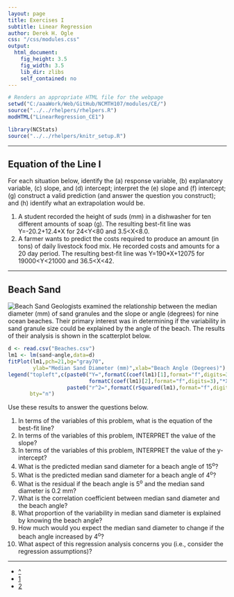 ```yaml
---
layout: page
title: Exercises I
subtitle: Linear Regression
author: Derek H. Ogle
css: "/css/modules.css"
output:
  html_document:
    fig_height: 3.5
    fig_width: 3.5
    lib_dir: zlibs
    self_contained: no
---
```


```r
# Renders an appropriate HTML file for the webpage
setwd("C:/aaaWork/Web/GitHub/NCMTH107/modules/CE/")
source("../../rhelpers/rhelpers.R")
modHTML("LinearRegression_CE1")
```

```r
library(NCStats)
source("../../rhelpers/knitr_setup.R")
```

----

## Equation of the Line I

For each situation below, identify the (a) response variable, (b) explanatory variable, (c) slope, and (d) intercept; interpret the (e) slope and (f) intercept; (g) construct a valid prediction (and answer the question you construct); and (h) identify what an extrapolation would be.

1. A student recorded the height of suds (mm) in a dishwasher for ten different amounts of soap (g).  The resulting best-fit line was Y=-20.2+12.4*X for 24<Y<80 and 3.5<X<8.0.
1. A farmer wants to predict the costs required to produce an amount (in tons) of daily livestock food mix. He recorded costs and amounts for a 20 day period. The resulting best-fit line was Y=190*X+12075 for 19000<Y<21000 and 36.5<X<42.

----

## Beach Sand
<img src="http://derekogle.com/NCMTH107/modules/CE/zimgs/beaches.jpg" alt="Beach Sand" class="img-right">
Geologists examined the relationship between the median diameter (mm) of sand granules and the slope or angle (degrees) for nine ocean beaches.  Their primary interest was in determining if the variability in sand granule size could be explained by the angle of the beach.  The results of their analysis is shown in the scatterplot below.

```r
d <- read.csv("Beaches.csv")
lm1 <- lm(sand~angle,data=d)
fitPlot(lm1,pch=21,bg="gray70",
        ylab="Median Sand Diameter (mm)",xlab="Beach Angle (Degrees)")
legend("topleft",c(paste0("Y=",formatC(coef(lm1)[1],format="f",digits=3),"+",
                          formatC(coef(lm1)[2],format="f",digits=3),"*X"),
                   paste0("r^2=",formatC(rSquared(lm1),format="f",digits=3))),
       bty="n")
```

Use these results to answer the questions below.

1. In terms of the variables of this problem, what is the equation of the best-fit line?
1. In terms of the variables of this problem, INTERPRET the value of the slope?
1. In terms of the variables of this problem, INTERPRET the value of the y-intercept?
1. What is the predicted median sand diameter for a beach angle of 15<sup>o</sup>?
1. What is the predicted median sand diameter for a beach angle of 4<sup>o</sup>?
1. What is the residual if the beach angle is 5<sup>o</sup> and the median sand diameter is 0.2 mm?
1. What is the correlation coefficient between median sand diameter and the beach angle?
1. What proportion of the variability in median sand diameter is explained by knowing the beach angle?
1. How much would you expect the median sand diameter to change if the beach angle increased by 4<sup>o</sup>?
1. What aspect of this regression analysis concerns you (i.e., consider the regression assumptions)?

----

<div class="text-center">
<ul class="pagination pagination-lg">
  <li><a href="../LinearRegression.html">^</a></li>
  <li class="active"><a href="#">1</a></li>
  <li><a href="LinearRegression_CE2.html">2</a></li>
</ul>
